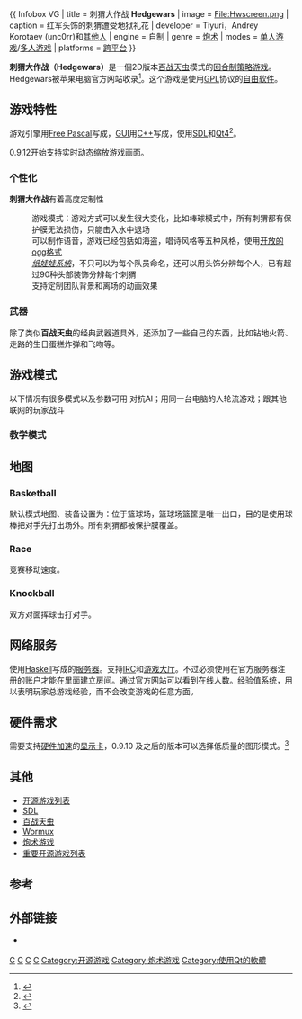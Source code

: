 {{NoteTA
|G1=IT
}}
{{Portal|自由软件}}
{{Portal|电子游戏}}
{{ Infobox VG
| title     = 刺猬大作战 '''Hedgewars'''
| image = File:Hwscreen.png
| caption   = 红军头饰的刺猬遭受地狱礼花
| developer = Tiyuri，Andrey Korotaev (unc0rr)和[http://fireforge.net/project/memberlist.php?group_id=11 其他人] 
| engine    = 自制
| genre = [[炮术游戏|炮术]]
| modes     = [[单人游戏|单人游戏]]/[[多人游戏|多人游戏]]
| platforms = [[跨平台|跨平台]]
}}

'''刺猬大作战（Hedgewars）'''是一個2D版本[[百战天虫|百战天虫]]模式的[[回合制策略游戏|回合制策略游戏]]。Hedgewars被苹果电脑官方网站收录<ref>{{cite web|url=http://www.hedgewars.org/node/1592|title=yay acknowledgements|accessdate=2009-07-26|archive-date=2018-10-03|archive-url=https://web.archive.org/web/20181003052316/http://www.hedgewars.org/node/1592|dead-url=no}}</ref>。这个游戏是使用[[GPL|GPL]]协议的[[自由软件|自由软件]]。

== 游戏特性 ==
游戏引擎用[[Free_Pascal|Free Pascal]]写成，[[GUI|GUI]]用[[C++|C++]]写成，使用[[SDL|SDL]]和[[Qt|Qt4]]<ref>{{cite web |url=http://www.hedgewars.org/faq.html |title=Frequently Asked Questions |accessdate=2009-03-03 |archive-date=2020-04-30 |archive-url=https://web.archive.org/web/20200430220913/http://www.hedgewars.org/faq.html |dead-url=no }}</ref>。

0.9.12开始支持实时动态缩放游戏画面。

=== 个性化 ===
'''刺猬大作战'''有着高度定制性
:游戏模式：游戏方式可以发生很大变化，比如棒球模式中，所有刺猬都有保护膜无法损伤，只能击入水中退场
:可以制作语音，游戏已经包括如海盗，唱诗风格等五种风格，使用[[ogg|开放的ogg格式]]
:''[[纸娃娃系统|纸娃娃系统]]''，不只可以为每个队员命名，还可以用头饰分辨每个人，已有超过90种头部装饰分辨每个刺猬
:支持定制团队背景和离场的动画效果

=== 武器 ===
除了类似'''百战天虫'''的经典武器道具外，还添加了一些自己的东西，比如钻地火箭、走路的生日蛋糕炸弹和飞吻等。

== 游戏模式 ==

以下情况有很多模式以及参数可用
对抗AI；用同一台电脑的人轮流游戏；跟其他联网的玩家战斗

===教学模式===
==地图==

===Basketball===
默认模式地图、装备设置为：位于篮球场，篮球场篮筐是唯一出口，目的是使用球棒把对手先打出场外。所有刺猬都被保护膜覆盖。

===Race===
竞赛移动速度。

===Knockball===
双方对面挥球击打对手。

== 网络服务 ==
使用[[Haskell|Haskell]]写成的[[服务器|服务器]]。支持[[IRC|IRC]]和[[游戏大厅|游戏大厅]]。不过必须使用在官方服务器注册的账户才能在里面建立房间。通过官方网站可以看到在线人数。[[经验值|经验值]]系统，用以表明玩家总游戏经验，而不会改变游戏的任意方面。

== 硬件需求 ==
需要支持[[硬件加速|硬件加速]]的[[显示卡|显示卡]]，0.9.10 及之后的版本可以选择低质量的图形模式。<ref>{{cite web |url=http://www.hedgewars.org/blog/833 |title=Hedgewars on low end machine |accessdate=2009-03-03 |archive-date=2019-02-13 |archive-url=https://web.archive.org/web/20190213110157/http://www.hedgewars.org/blog/833 |dead-url=no }}</ref>

== 其他 ==
*[[开源游戏列表|开源游戏列表]]
*[[SDL|SDL]]
*[[百战天虫|百战天虫]]
*[[Wormux|Wormux]]
*[[炮术游戏|炮术游戏]]
*[[重要开源游戏列表|重要开源游戏列表]]

==参考==
{{reflist|30em}}

== 外部链接 ==
* {{官方网站}} {{en}}

[[Category:MacOS遊戲|C]]
[[Category:Linux游戏|C]]
[[Category:Windows游戏|C]]
[[Category:自由软件|C]]
[[Category:开源游戏|Category:开源游戏]]
[[Category:炮术游戏|Category:炮术游戏]]
[[Category:使用Qt的軟體|Category:使用Qt的軟體]]